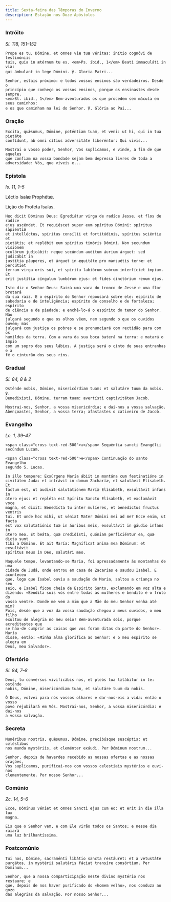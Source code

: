 ```yaml
---
title: Sexta-feira das Têmporas do Inverno
description: Estação nos Doze Apóstolos
---
```


### Intróito

<em>Sl. 118, 151–152</em>

<div class="side-by-side not-content">

    Prope es tu, Dómine, et omnes viæ tuæ véritas: inítio cognóvi de testimóniis
    tuis, quia in ætérnum tu es. <em>Ps. ibid., 1</em> Beati immaculáti in via:
    qui ámbulant in lege Dómini. ℣. Gloria Patri...

    Senhor, estais próximo: e todos vossos ensinos são verdadeiros. Desde o
    princípio que conheço os vossos ensinos, porque os ensinastes desde sempre.
    <em>Sl. ibid., 1</em> Bem-aventurados os que procedem sem mácula em seus caminhos:
    e os que caminham na lei do Senhor. ℣. Glória ao Pai...

</div>

### Oração

<div class="side-by-side not-content">

    Excita, quǽsumus, Dómine, poténtiam tuam, et veni: ut hi, qui in tua pietáte
    confídunt, ab omni cítius adversitáte liberéntur: Qui vivis...

    Mostrai o vosso poder, Senhor, Vos suplicamos, e vinde, a fim de que aqueles
    que confiam na vossa bondade sejam bem depressa livres de toda a
    adversidade: Vós, que viveis e...

</div>

### Epístola

<em>Is. 11, 1–5</em>

<div class="side-by-side not-content">

Léctio Isaíæ Prophétæ.

Lição do Profeta Isaías.

    Hæc dicit Dóminus Deus: Egrediátur virga de radíce Jesse, et flos de radíce
    ejus ascéndet. Et requiéscet super eum spíritus Dómini: spíritus sapiéntiæ
    et intelléctus, spíritus consílii et fortitúdinis, spíritus sciéntiæ et
    pietátis; et replébit eum spíritus timóris Dómini. Non secundum visiónem
    oculórum judicábit: neque secúndum audítum áurium árguet: sed judicábit in
    justítia páuperes, et árguet in æquitáte pro mansuétis terræ: et percútiet
    terram virga oris sui, et spíritu labiórum suórum interfíciet ímpium. Et
    erit justítia cíngulum lumbórum ejus: et fides cinctórium renum ejus.

    Isto diz o Senhor Deus: Sairá uma vara do tronco de Jessé e uma flor brotará
    da sua raiz. E o espírito do Senhor repousará sobre ele: espírito de
    sabedoria e de inteligência; espírito de conselho e de fortaleza; espírito
    de ciência e de piedade; e enchê-lo-á o espírito do temor do Senhor. Não
    julgará segundo o que os olhos vêem, nem segundo o que os ouvidos ouvem; mas
    julgará com justiça os pobres e se pronunciará com rectidão para com os
    humildes da terra. Com a vara da sua boca baterá na terra: e matará o ímpio
    com um sopro dos seus lábios. A justiça será o cinto de suas entranhas e a
    fé o cinturão dos seus rins.

</div>

### Gradual

<em>Sl. 84, 8 & 2</em>

<div class="side-by-side not-content">

    Osténde nobis, Dómine, misericórdiam tuam: et salutáre tuum da nobis. ℣.
    Benedixísti, Dómine, terram tuam: avertísti captivitátem Jacob.

    Mostrai-nos, Senhor, a vossa misericórdia; e dai-nos a vossa salvação.
    Abençoastes, Senhor, a vossa terra; afastastes o cativeiro de Jacob.

</div>

### Evangelho

<em>Lc. 1, 39–47</em>

<div class="side-by-side not-content">

    <span class="cross text-red-500">✠</span> Sequéntia sancti Evangélii
    secúndum Lucam.

    <span class="cross text-red-500">✠</span> Continuação do santo Evangelho
    segundo S. Lucas.

    In illo tempore: Exsúrgens María ábiit in montána cum festinatióne in
    civitátem Juda: et intrávit in domum Zacharíæ, et salutávit Elísabeth. Et
    factum est, ut audivit salutatiónem Maríæ Elísabeth, exsultávit infans in
    útero ejus: et repléta est Spíritu Sancto Elísabeth, et exclamávit voce
    magna, et dixit: Benedícta tu inter mulíeres, et benedíctus fructus ventris
    tui. Et unde hoc mihi, ut véniat Mater Dómini mei ad me? Ecce enim, ut facta
    est vox salutatiónis tuæ in áuribus meis, exsultávit in gáudio infans in
    útero meo. Et beáta, quæ credidísti, quóniam perficiéntur ea, quæ dicta sunt
    tibi a Dómino. Et ait María: Magníficat anima mea Dóminum: et exsultávit
    spíritus meus in Deo, salutári meo.

    Naquele tempo, levantando-se Maria, foi apressadamente às montanhas de uma
    cidade de Judá, onde entrou em casa de Zacarias e saudou Isabel. E aconteceu
    que, logo que Isabel ouviu a saudação de Maria, saltou a criança no seu
    seio, e Isabel ficou cheia de Espírito Santo, exclamando em voz alta e
    dizendo: «Bendita sois vós entre todas as mulheres e bendito é o fruto do
    vosso ventre. Donde me vem a mim que a Mãe do meu Senhor venha até mim?
    Pois, desde que a voz da vossa saudação chegou a meus ouvidos, o meu filho
    exultou de alegria no meu seio! Bem-aventurada sois, porque acreditastes que
    se hão-de cumprir as coisas que vos foram ditas da parte do Senhor». Maria
    disse, então: «Minha alma glorifica ao Senhor: e o meu espírito se alegra em
    Deus, meu Salvador».

</div>

### Ofertório

<em>Sl. 84, 7–8</em>

<div class="side-by-side not-content">

    Deus, tu convérsus vivificábis nos, et plebs tua lætábitur in te: osténde
    nobis, Dómine, misericórdiam tuam, et salutáre tuum da nobis.

    Ó Deus, volvei para nós vossos olhares e dar-nos-eis a vida: então o vosso
    povo rejubilará em Vós. Mostrai-nos, Senhor, a vossa misericórdia: e dai-nos
    a vossa salvação.

</div>

### Secreta

<div class="side-by-side not-content">

    Munéribus nostris, quǽsumus, Dómine, precibúsque suscéptis: et cœléstibus
    nos munda mystériis, et cleménter exáudi. Per Dóminum nostrum...

    Senhor, depois de haverdes recebido as nossas ofertas e as nossas orações,
    Vos suplicamos, purificai-nos com vossos celestiais mystérios e ouvi-nos
    clementemente. Por nosso Senhor...

</div>

### Comúnio

<em>Zc. 14, 5–6</em>

<div class="side-by-side not-content">

    Ecce, Dóminus véniet et omnes Sancti ejus cum eo: et erit in die illa lux
    magna.

    Eis que o Senhor vem, e com Ele virão todos os Santos; e nesse dia raiará
    uma luz brilhantíssima.

</div>

### Postcomúnio

<div class="side-by-side not-content">

    Tui nos, Dómine, sacraménti libátio sancta restáuret: et a vetustáte
    purgátos, in mystérii salutáris fáciat transíre consórtium. Per Dóminum...

    Senhor, que a nossa comparticipação neste divino mystério nos restaure; e
    que, depois de nos haver purificado do «homem velho», nos conduza ao gozo
    das alegrias da salvação. Por nosso Senhor...

</div>
